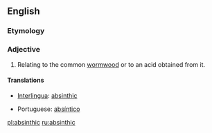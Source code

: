 ==English==

===Etymology===
{{suffix|absinth|ic}}

===Adjective===
{{en-adj}}

# {{context|chemistry|lang=en}} Relating to the common [[wormwood]] or to an acid obtained from it.

====Translations====
{{trans-top|of wormwood or its acid}}
* [[Interlingua]]: [[absinthic]]
{{trans-mid}}
* Portuguese: [[absíntico]]
{{trans-bottom}}

[[pl:absinthic]]
[[ru:absinthic]]